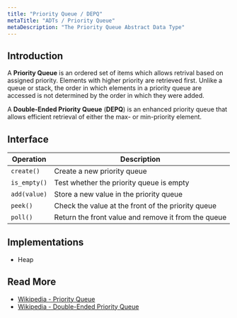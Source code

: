 ```yaml
---
title: "Priority Queue / DEPQ"
metaTitle: "ADTs / Priority Queue"
metaDescription: "The Priority Queue Abstract Data Type"
---
```



## Introduction

A **Priority Queue** is an ordered set of items which allows retrival based on assigned priority. Elements with higher priority are retrieved first. Unlike a queue or stack, the order in which elements in a priority queue are accessed is not determined by the order in which they were added.

A **Double-Ended Priority Queue** (**DEPQ**) is an enhanced priority queue that allows efficient retrieval of either the max- or min-priority element.


## Interface


| Operation        | Description                                         |
| ---------------- | --------------------------------------------------- |
| `create()`       | Create a new priority queue                         |
| `is_empty()`     | Test whether the priority queue is empty            |
| `add(value)`     | Store a new value in the priority queue             |
| `peek()`         | Check the value at the front of the priority queue  |
| `poll()`         | Return the front value and remove it from the queue |


## Implementations

- <GatsbyLink to='/structures/heap'>Heap</GatsbyLink>


## Read More

- [Wikipedia - Priority Queue](https://en.wikipedia.org/wiki/Priority_queue)
- [Wikipedia - Double-Ended Priority Queue](https://en.wikipedia.org/wiki/Double-ended_priority_queue)
